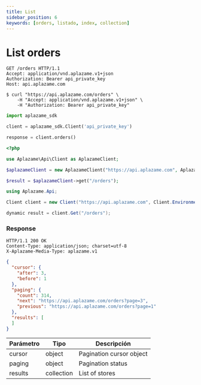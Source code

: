 ```yaml
---
title: List
sidebar_position: 6
keywords: [orders, listado, index, collection]
---
```


# List orders

<Tabs>
  <TabItem value="http" label="http">

```http
GET /orders HTTP/1.1
Accept: application/vnd.aplazame.v1+json
Authorization: Bearer api_private_key
Host: api.aplazame.com
```
  </TabItem>
  <TabItem value="shell" label="shell">

```shell
$ curl "https://api.aplazame.com/orders" \
    -H "Accept: application/vnd.aplazame.v1+json" \
    -H "Authorization: Bearer api_private_key"
```
  </TabItem>
  <TabItem value="python" label="python">

```python
import aplazame_sdk

client = aplazame_sdk.Client('api_private_key')

response = client.orders()
```
  </TabItem>
  <TabItem value="php" label="php">

```php
<?php

use Aplazame\Api\Client as AplazameClient;

$aplazameClient = new AplazameClient("https://api.aplazame.com", AplazameClient::ENVIRONMENT_PRODUCTION, " api_private_key");

$result = $aplazameClient->get("/orders");
```
  </TabItem>
  <TabItem value="c" label="C#">

```csharp
using Aplazame.Api;

Client client = new Client("https://api.aplazame.com", Client.EnvironmentProduction, " api_private_key");

dynamic result = client.Get("/orders");
```
  </TabItem>
</Tabs>

### Response

```http
HTTP/1.1 200 OK
Content-Type: application/json; charset=utf-8
X-Aplazame-Media-Type: aplazame.v1
```
```json
{
  "cursor": {
    "after": 3,
    "before": 1
  },
  "paging": {
    "count": 314,
    "next": "https://api.aplazame.com/orders?page=3",
    "previous": "https://api.aplazame.com/orders?page=1"
  },
  "results": [
  ]
}
```

|<t id="table.parameter">Parámetro</t> | <t id="table.type">Tipo</t> | <t id="table.description">Descripción</t>|
|---------|---------|---------|
cursor | object | Pagination cursor object
paging | object | Pagination status
results | collection | List of stores


